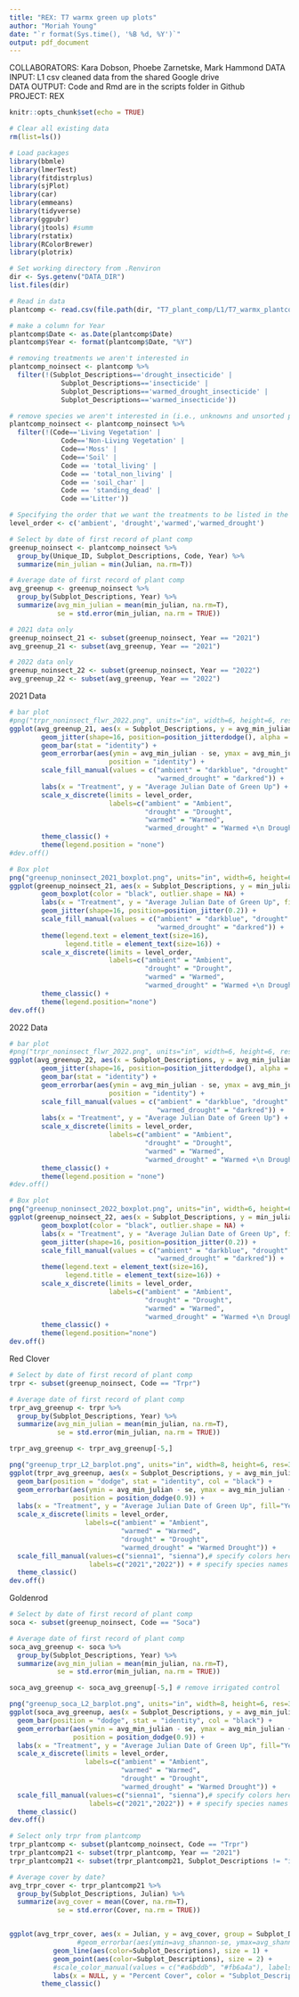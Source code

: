 ```yaml
---
title: "REX: T7 warmx green up plots"
author: "Moriah Young"
date: "`r format(Sys.time(), '%B %d, %Y')`"
output: pdf_document
---
```


COLLABORATORS: Kara Dobson, Phoebe Zarnetske, Mark Hammond
DATA INPUT:  L1 csv cleaned data from the shared Google drive  
DATA OUTPUT: Code and Rmd are in the scripts folder in Github  
PROJECT: REX  

```r
knitr::opts_chunk$set(echo = TRUE)
```

```r
# Clear all existing data
rm(list=ls())

# Load packages
library(bbmle)
library(lmerTest)
library(fitdistrplus)
library(sjPlot)
library(car)
library(emmeans)
library(tidyverse)
library(ggpubr)
library(jtools) #summ 
library(rstatix)
library(RColorBrewer)
library(plotrix)

# Set working directory from .Renviron
dir <- Sys.getenv("DATA_DIR")
list.files(dir)

# Read in data
plantcomp <- read.csv(file.path(dir, "T7_plant_comp/L1/T7_warmx_plantcomp_L1.csv"))

# make a column for Year
plantcomp$Date <- as.Date(plantcomp$Date)
plantcomp$Year <- format(plantcomp$Date, "%Y")

# removing treatments we aren't interested in
plantcomp_noinsect <- plantcomp %>%
  filter(!(Subplot_Descriptions=='drought_insecticide' |
             Subplot_Descriptions=='insecticide' |
             Subplot_Descriptions=='warmed_drought_insecticide' |
             Subplot_Descriptions=='warmed_insecticide'))

# remove species we aren't interested in (i.e., unknowns and unsorted plant material)
plantcomp_noinsect <- plantcomp_noinsect %>%
  filter(!(Code=='Living Vegetation' |
             Code=='Non-Living Vegetation' |
             Code=='Moss' |
             Code=='Soil' |
             Code == 'total_living' |
             Code == 'total_non_living' |
             Code == 'soil_char' |
             Code == 'standing_dead' |
             Code =='Litter')) 

# Specifying the order that we want the treatments to be listed in the figures on the x-axis
level_order <- c('ambient', 'drought','warmed','warmed_drought')
```

```r
# Select by date of first record of plant comp
greenup_noinsect <- plantcomp_noinsect %>%
  group_by(Unique_ID, Subplot_Descriptions, Code, Year) %>%
  summarize(min_julian = min(Julian, na.rm=T))

# Average date of first record of plant comp
avg_greenup <- greenup_noinsect %>%
  group_by(Subplot_Descriptions, Year) %>%
  summarize(avg_min_julian = mean(min_julian, na.rm=T),
            se = std.error(min_julian, na.rm = TRUE))

# 2021 data only
greenup_noinsect_21 <- subset(greenup_noinsect, Year == "2021")
avg_greenup_21 <- subset(avg_greenup, Year == "2021")

# 2022 data only
greenup_noinsect_22 <- subset(greenup_noinsect, Year == "2022")
avg_greenup_22 <- subset(avg_greenup, Year == "2022")
```

2021 Data
```r
# bar plot
#png("trpr_noninsect_flwr_2022.png", units="in", width=6, height=6, res=300)
ggplot(avg_greenup_21, aes(x = Subplot_Descriptions, y = avg_min_julian, fill = Subplot_Descriptions)) +
        geom_jitter(shape=16, position=position_jitterdodge(), alpha = 0.6, aes(colour = Subplot_Descriptions)) +
        geom_bar(stat = "identity") +
        geom_errorbar(aes(ymin = avg_min_julian - se, ymax = avg_min_julian + se), width = 0.2,
                         position = "identity") +
        scale_fill_manual(values = c("ambient" = "darkblue", "drought" = "gray58", "warmed" = "red2", 
                                     "warmed_drought" = "darkred")) +
        labs(x = "Treatment", y = "Average Julian Date of Green Up") +
        scale_x_discrete(limits = level_order, 
                         labels=c("ambient" = "Ambient",
                                  "drought" = "Drought",
                                  "warmed" = "Warmed",
                                  "warmed_drought" = "Warmed +\n Drought")) +
        theme_classic() +
        theme(legend.position = "none")
#dev.off()

# Box plot
png("greenup_noninsect_2021_boxplot.png", units="in", width=6, height=6, res=300)
ggplot(greenup_noinsect_21, aes(x = Subplot_Descriptions, y = min_julian, fill = Subplot_Descriptions)) +
        geom_boxplot(color = "black", outlier.shape = NA) +
        labs(x = "Treatment", y = "Average Julian Date of Green Up", fill = "Subplot_Descriptions") +
        geom_jitter(shape=16, position=position_jitter(0.2)) +
        scale_fill_manual(values = c("ambient" = "darkblue", "drought" = "gray58", "warmed" = "red2", 
                                     "warmed_drought" = "darkred")) +
        theme(legend.text = element_text(size=16),
              legend.title = element_text(size=16)) +
        scale_x_discrete(limits = level_order,
                         labels=c("ambient" = "Ambient",
                                  "drought" = "Drought",
                                  "warmed" = "Warmed",
                                  "warmed_drought" = "Warmed +\n Drought")) +
        theme_classic() +
        theme(legend.position="none")
dev.off()
```


2022 Data
```r
# bar plot
#png("trpr_noninsect_flwr_2022.png", units="in", width=6, height=6, res=300)
ggplot(avg_greenup_22, aes(x = Subplot_Descriptions, y = avg_min_julian, fill = Subplot_Descriptions)) +
        geom_jitter(shape=16, position=position_jitterdodge(), alpha = 0.6, aes(colour = Subplot_Descriptions)) +
        geom_bar(stat = "identity") +
        geom_errorbar(aes(ymin = avg_min_julian - se, ymax = avg_min_julian + se), width = 0.2,
                         position = "identity") +
        scale_fill_manual(values = c("ambient" = "darkblue", "drought" = "gray58", "warmed" = "red2", 
                                     "warmed_drought" = "darkred")) +
        labs(x = "Treatment", y = "Average Julian Date of Green Up") +
        scale_x_discrete(limits = level_order, 
                         labels=c("ambient" = "Ambient",
                                  "drought" = "Drought",
                                  "warmed" = "Warmed",
                                  "warmed_drought" = "Warmed +\n Drought")) +
        theme_classic() +
        theme(legend.position = "none")
#dev.off()

# Box plot
png("greenup_noninsect_2022_boxplot.png", units="in", width=6, height=6, res=300)
ggplot(greenup_noinsect_22, aes(x = Subplot_Descriptions, y = min_julian, fill = Subplot_Descriptions)) +
        geom_boxplot(color = "black", outlier.shape = NA) +
        labs(x = "Treatment", y = "Average Julian Date of Green Up", fill = "Subplot_Descriptions") +
        geom_jitter(shape=16, position=position_jitter(0.2)) +
        scale_fill_manual(values = c("ambient" = "darkblue", "drought" = "gray58", "warmed" = "red2", 
                                     "warmed_drought" = "darkred")) +
        theme(legend.text = element_text(size=16),
              legend.title = element_text(size=16)) +
        scale_x_discrete(limits = level_order,
                         labels=c("ambient" = "Ambient",
                                  "drought" = "Drought",
                                  "warmed" = "Warmed",
                                  "warmed_drought" = "Warmed +\n Drought")) +
        theme_classic() +
        theme(legend.position="none")
dev.off()
```
Red Clover
```r
# Select by date of first record of plant comp
trpr <- subset(greenup_noinsect, Code == "Trpr")

# Average date of first record of plant comp
trpr_avg_greenup <- trpr %>%
  group_by(Subplot_Descriptions, Year) %>%
  summarize(avg_min_julian = mean(min_julian, na.rm=T),
            se = std.error(min_julian, na.rm = TRUE))

trpr_avg_greenup <- trpr_avg_greenup[-5,]

png("greenup_trpr_L2_barplot.png", units="in", width=8, height=6, res=300)
ggplot(trpr_avg_greenup, aes(x = Subplot_Descriptions, y = avg_min_julian, fill = Year)) +
  geom_bar(position = "dodge", stat = "identity", col = "black") +
  geom_errorbar(aes(ymin = avg_min_julian - se, ymax = avg_min_julian + se), width = 0.2,
                position = position_dodge(0.9)) +
  labs(x = "Treatment", y = "Average Julian Date of Green Up", fill="Year") +
  scale_x_discrete(limits = level_order,
                   labels=c("ambient" = "Ambient",
                            "warmed" = "Warmed",
                            "drought" = "Drought",
                            "warmed_drought" = "Warmed Drought")) +
  scale_fill_manual(values=c("sienna1", "sienna"),# specify colors here
                    labels=c("2021","2022")) + # specify species names here)
  theme_classic()
dev.off()
```

Goldenrod
```r
# Select by date of first record of plant comp
soca <- subset(greenup_noinsect, Code == "Soca")

# Average date of first record of plant comp
soca_avg_greenup <- soca %>%
  group_by(Subplot_Descriptions, Year) %>%
  summarize(avg_min_julian = mean(min_julian, na.rm=T),
            se = std.error(min_julian, na.rm = TRUE))

soca_avg_greenup <- soca_avg_greenup[-5,] # remove irrigated control

png("greenup_soca_L2_barplot.png", units="in", width=8, height=6, res=300)
ggplot(soca_avg_greenup, aes(x = Subplot_Descriptions, y = avg_min_julian, fill = Year)) +
  geom_bar(position = "dodge", stat = "identity", col = "black") +
  geom_errorbar(aes(ymin = avg_min_julian - se, ymax = avg_min_julian + se), width = 0.2,
                position = position_dodge(0.9)) +
  labs(x = "Treatment", y = "Average Julian Date of Green Up", fill="Year") +
  scale_x_discrete(limits = level_order,
                   labels=c("ambient" = "Ambient",
                            "warmed" = "Warmed",
                            "drought" = "Drought",
                            "warmed_drought" = "Warmed Drought")) +
  scale_fill_manual(values=c("sienna1", "sienna"),# specify colors here
                    labels=c("2021","2022")) + # specify species names here)
  theme_classic()
dev.off()
```

```r
# Select only trpr from plantcomp
trpr_plantcomp <- subset(plantcomp_noinsect, Code == "Trpr")
trpr_plantcomp21 <- subset(trpr_plantcomp, Year == "2021")
trpr_plantcomp21 <- subset(trpr_plantcomp21, Subplot_Descriptions != "irrigated_control")

# Average cover by date?
avg_trpr_cover <- trpr_plantcomp21 %>%
  group_by(Subplot_Descriptions, Julian) %>%
  summarize(avg_cover = mean(Cover, na.rm=T),
            se = std.error(Cover, na.rm = TRUE))


ggplot(avg_trpr_cover, aes(x = Julian, y = avg_cover, group = Subplot_Descriptions)) +
                 #geom_errorbar(aes(ymin=avg_shannon-se, ymax=avg_shannon+se), width=.1, position=position_dodge(0.15)) +
           geom_line(aes(color=Subplot_Descriptions), size = 1) +
           geom_point(aes(color=Subplot_Descriptions), size = 2) +
           #scale_color_manual(values = c("#a6bddb", "#fb6a4a"), labels=c("Ambient","Warmed")) +
           labs(x = NULL, y = "Percent Cover", color = "Subplot_Descriptions") +
        theme_classic() 
```

